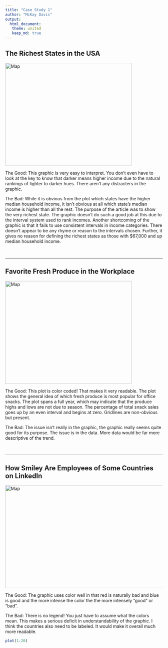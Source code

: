 ```yaml
---
title: "Case Study 1"
author: "McKay Davis"
output: 
  html_document:
   theme: united
   keep_md: true
---
```


<!-- The purpose of this assignment is to find and critique two to three graphics according to their effectiveness -->

## The Richest States in the USA

<img src="https://img.washingtonpost.com/blogs/wonkblog/files/2017/09/americas_richest.png" alt="Map" style="width:404px;height:328px;">

The Good: This graphic is very easy to interpret. You don't even have to look at the key to know that darker means higher income due to the natural rankings of lighter to darker hues. There aren't any distracters in the graphic.

The Bad: While it is obvious from the plot which states have the higher median household income, it isn't obvious at all which state's median income is higher than all the rest. The purpose of the article was to show the very richest state. The graphic doesn't do such a good job at this due to the interval system used to rank incomes. Another shortcoming of the graphic is that it fails to use consistent intervals in income categories. There doesn't appear to be any rhyme or reason to the intervals chosen. Further, it gives no reason for defining the richest states as those with $67,000 and up median household income. 

<br/>
<hr/>

## Favorite Fresh Produce in the Workplace

<img src="https://www.ohmygreen.com/blog/wp-content/uploads/2017/08/Fresh_Produce.png" alt="Map" style="width:404px;height:328px;">

The Good: This plot is color coded! That makes it very readable. The plot shows the general idea of which fresh produce is most popular for office snacks. The plot spans a full year, which may indicate that the produce highs and lows are not due to season. The percentage of total snack sales goes up by an even interval and begins at zero. Gridlines are non-obvious but present.

The Bad: The issue isn't really in the graphic, the graphic really seems quite good for its purpose. The issue is in the data. More data would be far more descriptive of the trend.

<br/>
<hr/>

## How Smiley Are Employees of Some Countries on LinkedIn

<img src="https://daks2k3a4ib2z.cloudfront.net/5746d4c4a3e009bb4d9ac858/59929b23f97d37000113d1bb_map.png" alt="Map" style="width:524px;height:328px;">

The Good: The graphic uses color well in that red is naturally bad and blue is good and the more intense the color the the more intensely "good" or "bad".

The Bad: There is no legend! You just have to assume what the colors mean. This makes a serious deficit in understandability of the graphic. I think the countries also need to be labeled. It would make it overall much more readable.

```r
plot(1:20)
```
